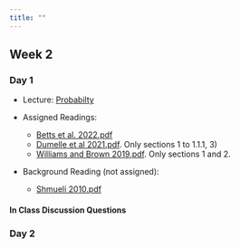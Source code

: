 ```yaml
---
title: ""
---
```


## Week 2

### Day 1

-   Lecture: <a href="/FW680A4/probability.qmd">Probabilty</a>

- Assigned Readings: 
  - <a href="/readings/Betts et al. 2022.pdf">Betts et al. 2022.pdf</a>
  - <a href="/readings/Dumelle et al 2021.pdf">Dumelle et al 2021.pdf</a>. Only sections 1 to 1.1.1, 3) 
  - <a href="/readings/Williams and Brown 2019.pdf">Williams and Brown 2019.pdf</a>. Only sections 1 and 2.

- Background Reading (not assigned): 
  - <a href="/readings/Shmueli 2010.pdf">Shmueli 2010.pdf</a>


#### In Class Discussion Questions

### Day 2
 